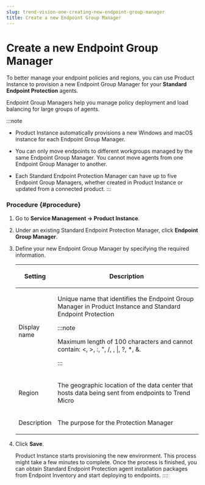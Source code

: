 ```yaml
---
slug: trend-vision-one-creating-new-endpoint-group-manager
title: Create a new Endpoint Group Manager
---
```

# Create a new Endpoint Group Manager

To better manage your endpoint policies and regions, you can use Product Instance to provision a new Endpoint Group Manager for your **Standard Endpoint Protection** agents.

Endpoint Group Managers help you manage policy deployment and load balancing for large groups of agents.

:::note

- Product Instance automatically provisions a new Windows and macOS instance for each Endpoint Group Manager.

- You can only move endpoints to different workgroups managed by the same Endpoint Group Manager. You cannot move agents from one Endpoint Group Manager to another.

- Each Standard Endpoint Protection Manager can have up to five Endpoint Group Managers, whether created in Product Instance or updated from a connected product.
:::

### Procedure {#procedure}

1.  Go to **Service Management → Product Instance**.

2.  Under an existing Standard Endpoint Protection Manager, click **Endpoint Group Manager**.

3.  Define your new Endpoint Group Manager by specifying the required information.

    <table>
    <colgroup>
    <col style="width: 20%" />
    <col style="width: 80%" />
    </colgroup>
    <thead>
    <tr>
    <th><p>Setting</p></th>
    <th><p>Description</p></th>
    </tr>
    </thead>
    <tbody>
    <tr>
    <td><p>Display name</p></td>
    <td><p>Unique name that identifies the Endpoint Group Manager in Product Instance and Standard Endpoint Protection</p>


    :::note

    <p>Maximum length of 100 characters and cannot contain: &lt;, &gt;, :, ", /, , |, ?, *, &amp;.</p>


    :::

    </td>
    </tr>
    <tr>
    <td><p>Region</p></td>
    <td><p>The geographic location of the data center that hosts data being sent from endpoints to Trend Micro</p></td>
    </tr>
    <tr>
    <td><p>Description</p></td>
    <td><p>The purpose for the Protection Manager</p></td>
    </tr>
    </tbody>
    </table>

4.  Click **Save**.

    Product Instance starts provisioning the new environment. This process might take a few minutes to complete. Once the process is finished, you can obtain Standard Endpoint Protection agent installation packages from Endpoint Inventory and start deploying to endpoints.
::::
